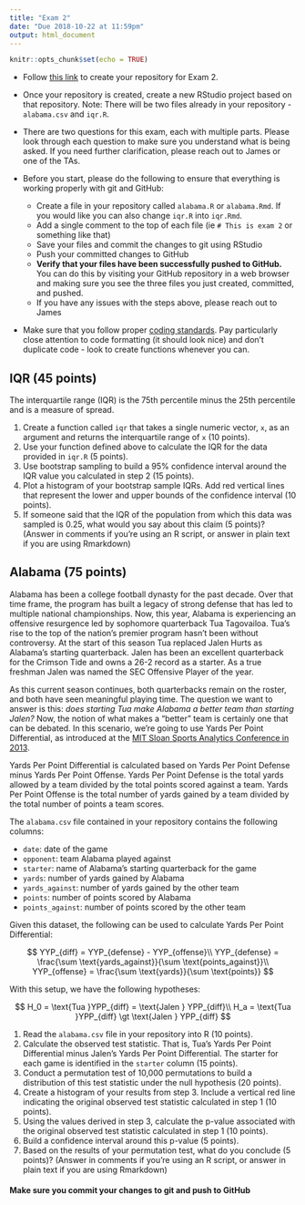 ```yaml
---
title: "Exam 2"
date: "Due 2018-10-22 at 11:59pm"
output: html_document
---
```


```r
knitr::opts_chunk$set(echo = TRUE)
```

+ Follow [this link](https://classroom.github.com/a/BuYpBXRu) to create your 
repository for Exam 2.

+ Once your repository is created, create a new RStudio project based on that
repository. Note: There will be two files already in your repository - `alabama.csv`
and `iqr.R`.

+ There are two questions for this exam, each with multiple parts. Please look
through each question to make sure you understand what is being asked. If you need
further clarification, please reach out to James or one of the TAs.

+ Before you start, please do the following to ensure that everything is working
properly with git and GitHub:
    + Create a file in your repository called `alabama.R` or `alabama.Rmd`. If 
    you would like you can also change `iqr.R` into `iqr.Rmd`.
    + Add a single comment to the top of each file (ie `# This is exam 2` or 
    something like that)
    + Save your files and commit the changes to git using RStudio
    + Push your committed changes to GitHub
    + **Verify that your files have been successfully pushed to GitHub.** You
    can do this by visiting your GitHub repository in a web browser and making
    sure you see the three files you just created, committed, and pushed.
    + If you have any issues with the steps above, please reach out to James
    
+ Make sure that you follow proper [coding standards](coding-standards.html).
Pay particularly close attention to code formatting (it should look nice) and don't
duplicate code - look to create functions whenever you can.
    
## IQR (45 points)
The interquartile range (IQR) is the 75th percentile minus the 25th percentile 
and is a measure of spread.

1. Create a function called `iqr` that takes a single numeric vector, `x`, as an
argument and returns the interquartile range of `x` (10 points).
2. Use your function defined above to calculate the IQR for the data provided
in `iqr.R` (5 points).
3. Use bootstrap sampling to build a 95% confidence interval around the IQR value
you calculated in step 2 (15 points).
4. Plot a histogram of your bootstrap sample IQRs. Add red vertical lines that
represent the lower and upper bounds of the confidence interval (10 points).
4. If someone said that the IQR of the population from which this data was sampled
is 0.25, what would you say about this claim (5 points)? (Answer in comments if you're 
using an R script, or answer in plain text if you are using Rmarkdown)

## Alabama (75 points)
Alabama has been a college football dynasty for the past decade. Over that time
frame, the program has built a legacy of strong defense that has led to multiple 
national championships. Now, this year, Alabama is experiencing an offensive 
resurgence led by sophomore quarterback Tua Tagovailoa. Tua's rise to the top 
of the nation's premier program hasn't been without controversy. At the start of 
this season Tua replaced Jalen Hurts as Alabama's starting quarterback. Jalen has 
been an excellent quarterback for the Crimson Tide and owns a 26-2 record as a 
starter. As a true freshman Jalen was named the SEC Offensive Player of the year.

As this current season continues, both quarterbacks remain on the roster, and 
both have seen meaningful playing time. The question we want to answer is this: 
*does starting Tua make Alabama a better team than starting Jalen?* Now, the 
notion of what makes a "better" team is certainly one that can be debated. In 
this scenario, we're going to use Yards Per Point Differential, as introduced at 
the [MIT Sloan Sports Analytics Conference in 2013](http://www.sloansportsconference.com/wp-content/uploads/2013/Slides/EOS/Identifying%20an%20accurate%20metric%20for%20football%20efficiency.pdf).

Yards Per Point Differential is calculated based on Yards Per Point Defense minus
Yards Per Point Offense. Yards Per Point Defense is the total yards allowed by a
team divided by the total points scored against a team. Yards Per Point Offense 
is the total number of yards gained by a team divided by the total number of points
a team scores. 

The `alabama.csv` file contained in your repository contains the following columns:

+ `date`: date of the game
+ `opponent`: team Alabama played against
+ `starter`: name of Alabama's starting quarterback for the game
+ `yards`: number of yards gained by Alabama
+ `yards_against`: number of yards gained by the other team
+ `points`: number of points scored by Alabama
+ `points_against`: number of points scored by the other team

Given this dataset, the following can be used to calculate Yards Per Point Differential:

$$
YYP_{diff} = YYP_{defense} - YYP_{offense}\\
YYP_{defense} = \frac{\sum \text{yards_against}}{\sum \text{points_against}}\\
YYP_{offense} = \frac{\sum \text{yards}}{\sum \text{points}}
$$

With this setup, we have the following hypotheses:

$$
H_0 = \text{Tua }YPP_{diff} = \text{Jalen } YPP_{diff}\\
H_a = \text{Tua }YPP_{diff} \gt \text{Jalen } YPP_{diff}
$$

1. Read the `alabama.csv` file in your repository into R (10 points).
2. Calculate the observed test statistic. That is, Tua's Yards Per Point Differential
minus Jalen's Yards Per Point Differential. The starter for each game is identified
in the `starter` column (15 points).
3. Conduct a permutation test of 10,000 permutations to build a distribution of 
this test statistic under the null hypothesis (20 points).
4. Create a histogram of your results from step 3. Include a vertical red 
line indicating the original observed test statistic calculated in step 1 (10 
points).
5. Using the values derived in step 3, calculate the p-value associated
with the original observed test statistic calculated in step 1 (10 points).
6. Build a confidence interval around this p-value (5 points).
7. Based on the results of your permutation test, what do you conclude (5 points)? 
(Answer in comments if you're using an R script, or answer in plain text if you 
are using Rmarkdown)

#### **Make sure you commit your changes to git and push to GitHub**

